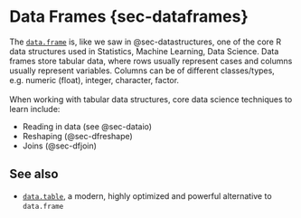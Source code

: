 # Data Frames {sec-dataframes}

The [`data.frame`](#dataframestruc) is, like we saw in @sec-datastructures, one 
of the core R data structures used in Statistics, Machine Learning, Data 
Science. Data frames store tabular data, where rows usually represent cases and 
columns usually represent variables. Columns can be of different classes/types, 
e.g. numeric (float), integer, character, factor.
<br><br>
When working with tabular data structures, core data science techniques to 
learn include:

- Reading in data (see @sec-dataio)
- Reshaping (@sec-dfreshape)
- Joins (@sec-dfjoin)

## See also

- [`data.table`](#sec-datatable), a modern, highly optimized and powerful 
alternative to `data.frame`
